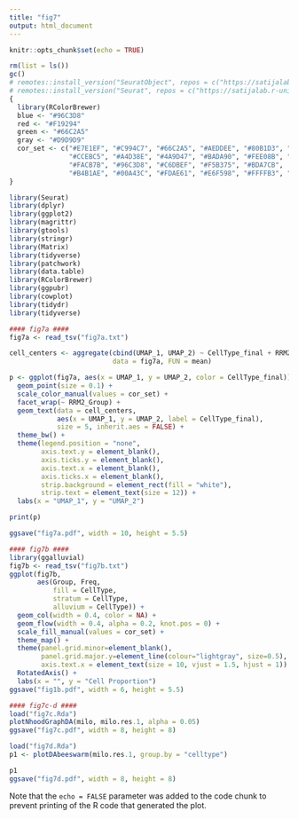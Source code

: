 ---
title: "fig7"
output: html_document
---

```{r setup, include=FALSE}
knitr::opts_chunk$set(echo = TRUE)
```


```{r pressure, echo=FALSE}
rm(list = ls())
gc()
# remotes::install_version("SeuratObject", repos = c("https://satijalab.r-universe.dev", getOption("repos")))
# remotes::install_version("Seurat", repos = c("https://satijalab.r-universe.dev", getOption("repos")))
{
  library(RColorBrewer)
  blue <- "#96C3D8"
  red <- "#F19294"
  green <- "#66C2A5"
  gray <- "#D9D9D9"
  cor_set <- c("#E7E1EF", "#C994C7", "#66C2A5", "#AEDDEE", "#80B1D3", "#3477A9", 
               "#CCEBC5", "#A4D38E", "#4A9D47", "#BADA90", "#FEE08B", "#F58135",
               "#FACB7B", "#96C3D8", "#C6DBEF", "#F5B375", "#BDA7CB",
               "#B4B1AE", "#00A43C", "#FDAE61", "#E6F598", "#FFFFB3", "#B3DE69", "#FCCDE5")
}

library(Seurat)
library(dplyr)
library(ggplot2)
library(magrittr)
library(gtools)
library(stringr)
library(Matrix)
library(tidyverse)
library(patchwork)
library(data.table)
library(RColorBrewer)
library(ggpubr)
library(cowplot)
library(tidydr)
library(tidyverse)

#### fig7a ####
fig7a <- read_tsv("fig7a.txt")

cell_centers <- aggregate(cbind(UMAP_1, UMAP_2) ~ CellType_final + RRM2_Group, 
                          data = fig7a, FUN = mean)

p <- ggplot(fig7a, aes(x = UMAP_1, y = UMAP_2, color = CellType_final)) +
  geom_point(size = 0.1) +
  scale_color_manual(values = cor_set) +
  facet_wrap(~ RRM2_Group) +
  geom_text(data = cell_centers, 
            aes(x = UMAP_1, y = UMAP_2, label = CellType_final),
            size = 5, inherit.aes = FALSE) +
  theme_bw() +
  theme(legend.position = "none",
        axis.text.y = element_blank(),
        axis.ticks.y = element_blank(),
        axis.text.x = element_blank(),
        axis.ticks.x = element_blank(),
        strip.background = element_rect(fill = "white"),
        strip.text = element_text(size = 12)) +
  labs(x = "UMAP_1", y = "UMAP_2")

print(p)

ggsave("fig7a.pdf", width = 10, height = 5.5)

#### fig7b ####
library(ggalluvial)
fig7b <- read_tsv("fig7b.txt")
ggplot(fig7b, 
       aes(Group, Freq, 
           fill = CellType, 
           stratum = CellType,
           alluvium = CellType)) +
  geom_col(width = 0.4, color = NA) +
  geom_flow(width = 0.4, alpha = 0.2, knot.pos = 0) +
  scale_fill_manual(values = cor_set) +
  theme_map() +
  theme(panel.grid.minor=element_blank(),
        panel.grid.major.y=element_line(colour="lightgray", size=0.5),
        axis.text.x = element_text(size = 10, vjust = 1.5, hjust = 1)) +
  RotatedAxis() +
  labs(x = "", y = "Cell Proportion") 
ggsave("fig1b.pdf", width = 6, height = 5.5)

#### fig7c-d ####
load("fig7c.Rda")
plotNhoodGraphDA(milo, milo.res.1, alpha = 0.05)
ggsave("fig7c.pdf", width = 8, height = 8)

load("fig7d.Rda")
p1 <- plotDAbeeswarm(milo.res.1, group.by = "celltype")

p1
ggsave("fig7d.pdf", width = 8, height = 8)

```

Note that the `echo = FALSE` parameter was added to the code chunk to prevent printing of the R code that generated the plot.
